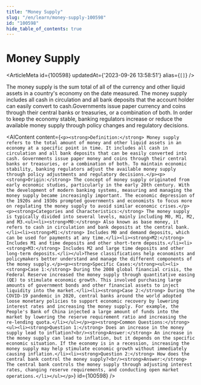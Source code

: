 ```yaml
---
title: "Money Supply"
slug: "/en/learn/money-supply-100598"
id: "100598"
hide_table_of_contents: true
---
```



# Money Supply

<ArticleMeta id={100598} updatedAt={'2023-09-26 13:58:51'} alias={`[]`} />
<div className='border-solid border-b border-t-0 my-4 border-[var(--ifm-color-gray-300)]' />

The money supply is the sum total of all of the currency and other liquid assets in a country's economy on the date measured. The money supply includes all cash in circulation and all bank deposits that the account holder can easily convert to cash.Governments issue paper currency and coins through their central banks or treasuries, or a combination of both. In order to keep the economy stable, banking regulators increase or reduce the available money supply through policy changes and regulatory decisions.

<AIContent content={`<p><strong>Definition:</strong> Money supply refers to the total amount of money and other liquid assets in an economy at a specific point in time. It includes all cash in circulation and all bank deposits that can be easily converted into cash. Governments issue paper money and coins through their central banks or treasuries, or a combination of both. To maintain economic stability, banking regulators adjust the available money supply through policy adjustments and regulatory decisions.</p><p><strong>Origin:</strong> The concept of money supply originated from early economic studies, particularly in the early 20th century. With the development of modern banking systems, measuring and managing the money supply became increasingly important. The economic depression of the 1920s and 1930s prompted governments and economists to focus more on regulating the money supply to avoid similar economic crises.</p><p><strong>Categories and Characteristics:</strong> The money supply is typically divided into several levels, mainly including M0, M1, M2, and M3.<ul><li><strong>M0:</strong> Also known as base money, it refers to cash in circulation and bank deposits at the central bank.</li><li><strong>M1:</strong> Includes M0 and demand deposits, which can be used for payments at any time.</li><li><strong>M2:</strong> Includes M1 and time deposits and other short-term deposits.</li><li><strong>M3:</strong> Includes M2 and large time deposits and other long-term deposits.</li></ul>These classifications help economists and policymakers better understand and manage the different components of the money supply.</p><p><strong>Specific Cases:</strong><ul><li><strong>Case 1:</strong> During the 2008 global financial crisis, the Federal Reserve increased the money supply through quantitative easing (QE) to stimulate economic growth. This involved purchasing large amounts of government bonds and other financial assets to inject liquidity into the market.</li><li><strong>Case 2:</strong> During the COVID-19 pandemic in 2020, central banks around the world adopted loose monetary policies to support economic recovery by lowering interest rates and increasing the money supply. For example, the People's Bank of China injected a large amount of funds into the market by lowering the reserve requirement ratio and increasing the re-lending quota.</li></ul></p><p><strong>Common Questions:</strong><ul><li><strong>Question 1:</strong> Does an increase in the money supply lead to inflation?<br/><strong>Answer:</strong> An increase in the money supply can lead to inflation, but it depends on the specific economic situation. If the economy is in a recession, increasing the money supply may help stimulate economic growth without immediately causing inflation.</li><li><strong>Question 2:</strong> How does the central bank control the money supply?<br/><strong>Answer:</strong> The central bank controls the money supply through adjusting interest rates, changing reserve requirements, and conducting open market operations.</li></ul></p>`} id={100598} />

